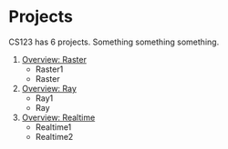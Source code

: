 
# Projects

CS123 has 6 projects. Something something something.

1. [Overview: Raster](/projects/raster)
   - Raster1
   - Raster
1. [Overview: Ray](/projects/ray)
   - Ray1
   - Ray
1. [Overview: Realtime](/projects/realtime)
   - Realtime1
   - Realtime2
